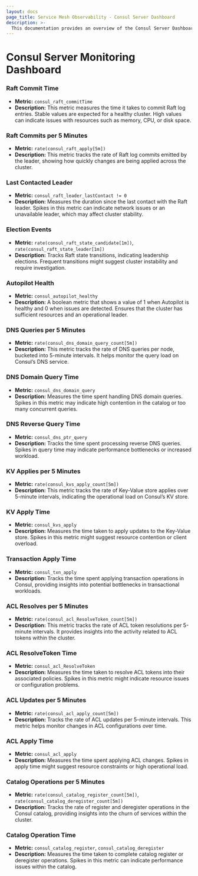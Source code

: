 ```yaml
---
layout: docs
page_title: Service Mesh Observability - Consul Server Dashboard
description: >-
  This documentation provides an overview of the Consul Server Dashboard
---
```

# Consul Server Monitoring Dashboard

### Raft Commit Time
- **Metric:** `consul_raft_commitTime`
- **Description:** This metric measures the time it takes to commit Raft log entries. Stable values are expected for a healthy cluster. High values can indicate issues with resources such as memory, CPU, or disk space.

### Raft Commits per 5 Minutes
- **Metric:** `rate(consul_raft_apply[5m])`
- **Description:** This metric tracks the rate of Raft log commits emitted by the leader, showing how quickly changes are being applied across the cluster.

### Last Contacted Leader
- **Metric:** `consul_raft_leader_lastContact != 0`
- **Description:** Measures the duration since the last contact with the Raft leader. Spikes in this metric can indicate network issues or an unavailable leader, which may affect cluster stability.

### Election Events
- **Metric:** `rate(consul_raft_state_candidate[1m])`, `rate(consul_raft_state_leader[1m])`
- **Description:** Tracks Raft state transitions, indicating leadership elections. Frequent transitions might suggest cluster instability and require investigation.

### Autopilot Health
- **Metric:** `consul_autopilot_healthy`
- **Description:** A boolean metric that shows a value of 1 when Autopilot is healthy and 0 when issues are detected. Ensures that the cluster has sufficient resources and an operational leader.

### DNS Queries per 5 Minutes
- **Metric:** `rate(consul_dns_domain_query_count[5m])`
- **Description:** This metric tracks the rate of DNS queries per node, bucketed into 5-minute intervals. It helps monitor the query load on Consul’s DNS service.

### DNS Domain Query Time
- **Metric:** `consul_dns_domain_query`
- **Description:** Measures the time spent handling DNS domain queries. Spikes in this metric may indicate high contention in the catalog or too many concurrent queries.

### DNS Reverse Query Time
- **Metric:** `consul_dns_ptr_query`
- **Description:** Tracks the time spent processing reverse DNS queries. Spikes in query time may indicate performance bottlenecks or increased workload.

### KV Applies per 5 Minutes
- **Metric:** `rate(consul_kvs_apply_count[5m])`
- **Description:** This metric tracks the rate of Key-Value store applies over 5-minute intervals, indicating the operational load on Consul’s KV store.

### KV Apply Time
- **Metric:** `consul_kvs_apply`
- **Description:** Measures the time taken to apply updates to the Key-Value store. Spikes in this metric might suggest resource contention or client overload.

### Transaction Apply Time
- **Metric:** `consul_txn_apply`
- **Description:** Tracks the time spent applying transaction operations in Consul, providing insights into potential bottlenecks in transactional workloads.

### ACL Resolves per 5 Minutes
- **Metric:** `rate(consul_acl_ResolveToken_count[5m])`
- **Description:** This metric tracks the rate of ACL token resolutions per 5-minute intervals. It provides insights into the activity related to ACL tokens within the cluster.

### ACL ResolveToken Time
- **Metric:** `consul_acl_ResolveToken`
- **Description:** Measures the time taken to resolve ACL tokens into their associated policies. Spikes in this metric might indicate resource issues or configuration problems.

### ACL Updates per 5 Minutes
- **Metric:** `rate(consul_acl_apply_count[5m])`
- **Description:** Tracks the rate of ACL updates per 5-minute intervals. This metric helps monitor changes in ACL configurations over time.

### ACL Apply Time
- **Metric:** `consul_acl_apply`
- **Description:** Measures the time spent applying ACL changes. Spikes in apply time might suggest resource constraints or high operational load.

### Catalog Operations per 5 Minutes
- **Metric:** `rate(consul_catalog_register_count[5m])`, `rate(consul_catalog_deregister_count[5m])`
- **Description:** Tracks the rate of register and deregister operations in the Consul catalog, providing insights into the churn of services within the cluster.

### Catalog Operation Time
- **Metric:** `consul_catalog_register`, `consul_catalog_deregister`
- **Description:** Measures the time taken to complete catalog register or deregister operations. Spikes in this metric can indicate performance issues within the catalog.


